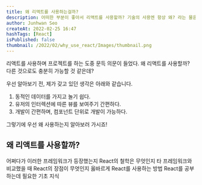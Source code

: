 ```yaml
---
title: 왜 리액트를 사용하는걸까?
description: 어떠한 부분이 좋아서 리액트를 사용할까? 기술의 사용엔 항상 왜? 라는 물음이 필요하다.
author: Junhwan Seo
createAt: 2022-02-25 16:47
hashTags: [React]
isPublished: false
thumbnail: /2022/02/why_use_react/Images/thumbnail.png
---
```


리액트를 사용하며 프로젝트를 하는 도중 문득 의문이 들었다.
왜 리액트를 사용할까? 다른 것으로도 충분히 가능할 것 같은데?

우선 알아보기 전, 제가 갖고 있던 생각은 아래와 같습니다.

1. 동적인 데이터를 가지고 놀기 쉽다.
2. 유저의 인터렉션에 따른 뷰를 보여주기 간편하다.
3. 개발이 간편하며, 컴포넌트 단위로 개발이 가능하다.

그렇기에 우선 왜 사용하는지 알아보러 가시죠!

## 왜 리액트를 사용할까?

어쩌다가 이러한 프레임워크가 등장했는지
React의 철학은 무엇인지
타 프레임워크와 비교했을 때 React의 장점이 무엇인지
옳바르게 React를 사용하는 방법
React를 공부하는데 필요한 기초 지식
